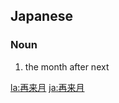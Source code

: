 ==Japanese==
{{ja-kanjitab|再|来|月}}

===Noun===
{{ja-noun|さらいげつ}}

# the month after next

[[la:再来月]]
[[ja:再来月]]